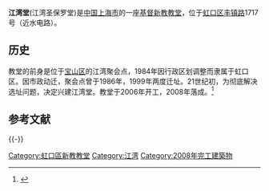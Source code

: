 '''江湾堂'''(江湾圣保罗堂)是[[中国|中国]][[上海市|上海市]]的一座[[基督新教|基督新教]][[教堂|教堂]]，位于[[虹口区|虹口区]][[丰镇路|丰镇路]]1717号（近水电路）。
==历史==
教堂的前身是位于[[宝山区_(上海市)|宝山区]]的江湾聚会点，1984年因行政区划调整而隶属于虹口区。因市政动迁，聚会点曾于1986年，1999年两度迁址。21世纪初，为彻底解决选址问题，决定兴建江湾堂。教堂于2006年开工，2008年落成。<ref>{{Cite web |url=http://www.cnepaper.com/hkb/html/2011-06/27/content_4_5.htm |title=小教堂 大社区 |access-date=2015-04-19 |archive-date=2016-03-05 |archive-url=https://web.archive.org/web/20160305100315/http://www.cnepaper.com/hkb/html/2011-06/27/content_4_5.htm |dead-url=no }}</ref>
== 参考文献 == 
{{Reflist}}

{{-}}

[[Category:虹口區新教教堂|Category:虹口區新教教堂]]
[[Category:江湾|Category:江湾]]
[[Category:2008年完工建築物|Category:2008年完工建築物]]